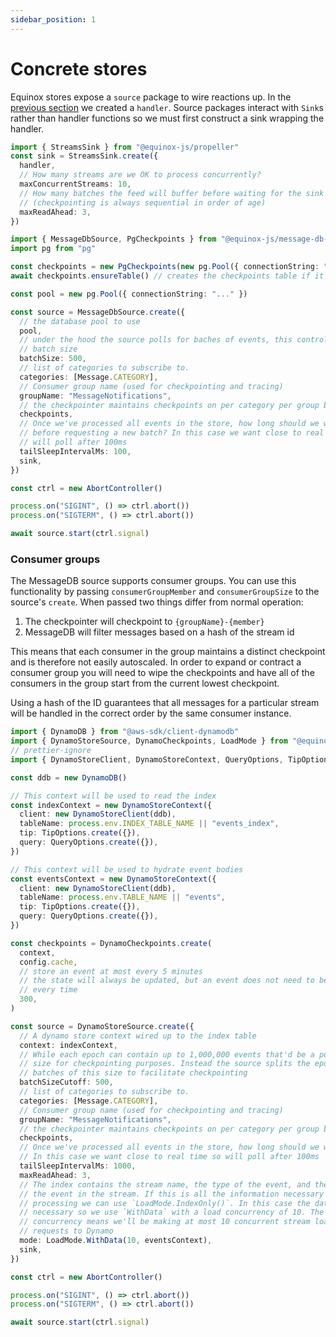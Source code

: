 ```yaml
---
sidebar_position: 1
---
```


# Concrete stores

Equinox stores expose a `source` package to wire reactions up. In the [previous
section](/docs/reactions) we created a `handler`. Source packages interact with
`Sink`s rather than handler functions so we must first construct a sink wrapping 
the handler.

```ts
import { StreamsSink } from "@equinox-js/propeller"
const sink = StreamsSink.create({
  handler,
  // How many streams are we OK to process concurrently?
  maxConcurrentStreams: 10,
  // How many batches the feed will buffer before waiting for the sink to catch up
  // (checkpointing is always sequential in order of age)
  maxReadAhead: 3,
})
```


<Tabs>
  <TabItem value="MessageDB">

```ts
import { MessageDbSource, PgCheckpoints } from "@equinox-js/message-db-source"
import pg from "pg"

const checkpoints = new PgCheckpoints(new pg.Pool({ connectionString: "..." }), "public")
await checkpoints.ensureTable() // creates the checkpoints table if it doesn't exist

const pool = new pg.Pool({ connectionString: "..." })

const source = MessageDbSource.create({
  // the database pool to use
  pool,
  // under the hood the source polls for baches of events, this controls the
  // batch size
  batchSize: 500,
  // list of categories to subscribe to.
  categories: [Message.CATEGORY],
  // Consumer group name (used for checkpointing and tracing)
  groupName: "MessageNotifications",
  // the checkpointer maintains checkpoints on per category per group basis
  checkpoints,
  // Once we've processed all events in the store, how long should we wait
  // before requesting a new batch? In this case we want close to real time so
  // will poll after 100ms
  tailSleepIntervalMs: 100,
  sink,
})

const ctrl = new AbortController()

process.on("SIGINT", () => ctrl.abort())
process.on("SIGTERM", () => ctrl.abort())

await source.start(ctrl.signal)
```

### Consumer groups

The MessageDB source supports consumer groups. You can use this functionality
by passing `consumerGroupMember` and `consumerGroupSize` to the source's
`create`. When passed two things differ from normal operation:

1. The checkpointer will checkpoint to `{groupName}-{member}`
2. MessageDB will filter messages based on a hash of the stream id

This means that each consumer in the group maintains a distinct checkpoint and
is therefore not easily autoscaled. In order to expand or contract a consumer
group you will need to wipe the checkpoints and have all of the consumers in the
group start from the current lowest checkpoint.

Using a hash of the ID guarantees that all messages for a particular stream will
be handled in the correct order by the same consumer instance.

  </TabItem>
  <TabItem value="DynamoStore">

```ts
import { DynamoDB } from "@aws-sdk/client-dynamodb"
import { DynamoStoreSource, DynamoCheckpoints, LoadMode } from "@equinox-js/dynamo-store-source"
// prettier-ignore
import { DynamoStoreClient, DynamoStoreContext, QueryOptions, TipOptions } from "@equinox-js/dynamo-store"

const ddb = new DynamoDB()

// This context will be used to read the index
const indexContext = new DynamoStoreContext({
  client: new DynamoStoreClient(ddb),
  tableName: process.env.INDEX_TABLE_NAME || "events_index",
  tip: TipOptions.create({}),
  query: QueryOptions.create({}),
})

// This context will be used to hydrate event bodies
const eventsContext = new DynamoStoreContext({
  client: new DynamoStoreClient(ddb),
  tableName: process.env.TABLE_NAME || "events",
  tip: TipOptions.create({}),
  query: QueryOptions.create({}),
})

const checkpoints = DynamoCheckpoints.create(
  context,
  config.cache,
  // store an event at most every 5 minutes
  // the state will always be updated, but an event does not need to be written
  // every time
  300,
)

const source = DynamoStoreSource.create({
  // A dynamo store context wired up to the index table
  context: indexContext,
  // While each epoch can contain up to 1,000,000 events that'd be a poor batch
  // size for checkpointing purposes. Instead the source splits the epoch into
  // batches of this size to facilitate checkpointing
  batchSizeCutoff: 500,
  // list of categories to subscribe to.
  categories: [Message.CATEGORY],
  // Consumer group name (used for checkpointing and tracing)
  groupName: "MessageNotifications",
  // the checkpointer maintains checkpoints on per category per group basis
  checkpoints,
  // Once we've processed all events in the store, how long should we wait before requesting a new batch?
  // In this case we want close to real time so will poll after 100ms
  tailSleepIntervalMs: 1000,
  maxReadAhead: 3,
  // The index contains the stream name, the type of the event, and the index of
  // the event in the stream. If this is all the information necessary for
  // processing we can use `LoadMode.IndexOnly()`. In this case the data is
  // necessary so we use `WithData` with a load concurrency of 10. The load
  // concurrency means we'll be making at most 10 concurrent stream load
  // requests to Dynamo
  mode: LoadMode.WithData(10, eventsContext),
  sink,
})

const ctrl = new AbortController()

process.on("SIGINT", () => ctrl.abort())
process.on("SIGTERM", () => ctrl.abort())

await source.start(ctrl.signal)
```
  </TabItem>
</Tabs>
